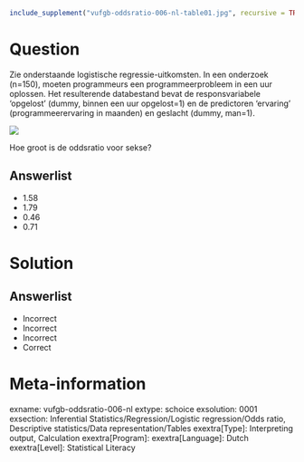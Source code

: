 ```r
include_supplement("vufgb-oddsratio-006-nl-table01.jpg", recursive = TRUE)
```

Question
========

Zie onderstaande logistische regressie-uitkomsten. In een onderzoek (n=150), moeten programmeurs een programmeerprobleem in een uur oplossen. Het resulterende databestand bevat de responsvariabele ‘opgelost’ (dummy, binnen een uur opgelost=1) en de predictoren ‘ervaring’ (programmeerervaring in maanden) en geslacht (dummy, man=1).

![](vufgb-oddsratio-006-nl-table01.jpg)
  
Hoe groot is de oddsratio voor sekse?
  
Answerlist
----------
* 1.58 
* 1.79 
* 0.46
* 0.71


Solution
========

Answerlist
----------
* Incorrect
* Incorrect
* Incorrect
* Correct

Meta-information
================
exname: vufgb-oddsratio-006-nl
extype: schoice
exsolution: 0001
exsection: Inferential Statistics/Regression/Logistic regression/Odds ratio, Descriptive statistics/Data representation/Tables
exextra[Type]: Interpreting output, Calculation
exextra[Program]: 
exextra[Language]: Dutch
exextra[Level]: Statistical Literacy

